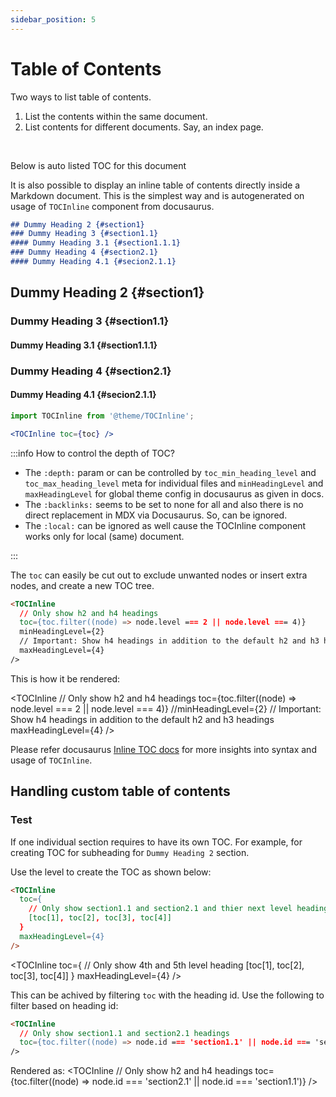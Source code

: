 ```yaml
---
sidebar_position: 5
---
```



# Table of Contents

Two ways to list table of contents.
1. List the contents within the same document.
2. List contents for different documents. Say, an index page.

<br />

Below is auto listed TOC for this document
<TOCInline toc={toc} />

It is also possible to display an inline table of contents directly inside a Markdown document. This is the simplest way and is autogenerated on usage of `TOCInline` component from docusaurus. 

```markdown
## Dummy Heading 2 {#section1}
### Dummy Heading 3 {#section1.1}
#### Dummy Heading 3.1 {#section1.1.1}
### Dummy Heading 4 {#section2.1} 
#### Dummy Heading 4.1 {#secion2.1.1}
```

## Dummy Heading 2 {#section1}
### Dummy Heading 3 {#section1.1}
#### Dummy Heading 3.1 {#section1.1.1}
### Dummy Heading 4 {#section2.1} 
#### Dummy Heading 4.1 {#secion2.1.1}

```jsx
import TOCInline from '@theme/TOCInline';

<TOCInline toc={toc} />
```

:::info How to control the depth of TOC?

* The `:depth:` param or can be controlled by `toc_min_heading_level` and `toc_max_heading_level` meta for individual files and `minHeadingLevel` and `maxHeadingLevel` for global theme config in docusaurus as given in docs.
* The `:backlinks:` seems to be set to none for all and also there is no direct replacement in MDX via Docusaurus. So, can be ignored.
* The `:local:` can be ignored as well cause the TOCInline component works only for local (same) document.

:::

The `toc` can easily be cut out to exclude unwanted nodes or insert extra nodes, and create a new TOC tree.

```markdown
<TOCInline
  // Only show h2 and h4 headings
  toc={toc.filter((node) => node.level === 2 || node.level === 4)}
  minHeadingLevel={2}
  // Important: Show h4 headings in addition to the default h2 and h3 headings
  maxHeadingLevel={4}
/>
```
This is how it be rendered: 

<TOCInline
  // Only show h2 and h4 headings
  toc={toc.filter((node) => node.level === 2 || node.level === 4)}
  //minHeadingLevel={2}
  // Important: Show h4 headings in addition to the default h2 and h3 headings
  maxHeadingLevel={4}
/>

Please refer docusaurus [Inline TOC docs](https://docusaurus.io/docs/markdown-features/inline-toc) for more insights into syntax and usage of `TOCInline`.

## Handling custom table of contents

### Test

If one individual section requires to have its own TOC. For example, for creating TOC for subheading for `Dummy Heading 2` section.

Use the level to create the TOC as shown below:
```markdown
<TOCInline
  toc={
    // Only show section1.1 and section2.1 and thier next level headings
    [toc[1], toc[2], toc[3], toc[4]]
  }
  maxHeadingLevel={4}
/>
```

<TOCInline
  toc={
    // Only show 4th and 5th level heading
    [toc[1], toc[2], toc[3], toc[4]]
  }
  maxHeadingLevel={4}
/>

This can be achived by filtering `toc` with the heading id. Use the following to filter based on heading id:
```markdown
<TOCInline
  // Only show section1.1 and section2.1 headings
  toc={toc.filter((node) => node.id === 'section1.1' || node.id === 'section2.1')}
/>
```
Rendered as:
<TOCInline
  // Only show h2 and h4 headings
  toc={toc.filter((node) => node.id === 'section2.1' || node.id === 'section1.1')}
/>

